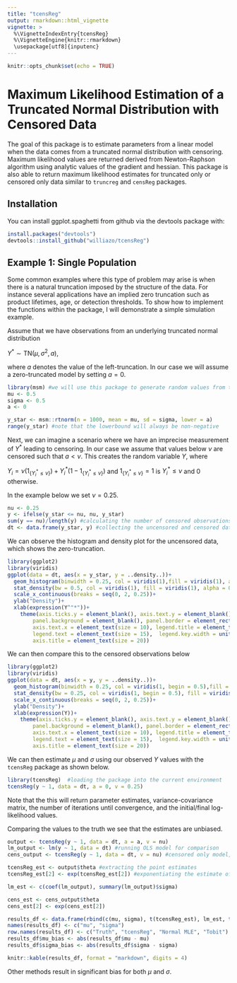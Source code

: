 ```yaml
---
title: "tcensReg"
output: rmarkdown::html_vignette
vignette: >
  %\VignetteIndexEntry{tcensReg}
  %\VignetteEngine{knitr::rmarkdown}
  \usepackage[utf8]{inputenc}
---
```


```r
knitr::opts_chunk$set(echo = TRUE)
```
# Maximum Likelihood Estimation of a Truncated Normal Distribution with Censored Data

The goal of this package is to estimate parameters from a linear model when the data comes from a truncated normal distribution with censoring. Maximum likelihood values are returned derived from Newton-Raphson algorithm using analytic values of the gradient and hessian. This package is also able to return maximum likelihood estimates for truncated only or censored only data similar to `truncreg` and `censReg` packages.

## Installation
You can install ggplot.spaghetti from github via the devtools package with:

```r
install.packages("devtools")
devtools::install_github("williazo/tcensReg")
```


## Example 1: Single Population

Some common examples where this type of problem may arise is when there is a natural truncation imposed by the structure of the data. For instance several applications have an implied zero truncation such as product lifetimes, age, or detection thresholds. To show how to implement the functions within the package, I will demonstrate a simple simulation example.

Assume that we have observations from an underlying truncated normal distribution 

$Y^{*}\sim\text{TN}(\mu, \sigma^{2}, a)$, 

where $a$ denotes the value of the left-truncation. In our case we will assume a zero-truncated model by setting $a=0$.

```r
library(msm) #we will use this package to generate random values from the truncated normal distribution
mu <- 0.5
sigma <- 0.5
a <- 0

y_star <- msm::rtnorm(n = 1000, mean = mu, sd = sigma, lower = a)
range(y_star) #note that the lowerbound will always be non-negative
```

Next, we can imagine a scenario where we have an imprecise measurement of $Y^{*}$ leading to censoring. In our case we assume that values below $\nu$ are censored such that $a<\nu$. This creates the random variable $Y$, where

$Y_{i}=\nu\big(1_{\{Y_{i}^{*}\le\nu\}}\big)+Y_{i}^{*}\big(1-1_{\{Y_{i}^{*}\le\nu\}}\big)$ and $1_{\{Y_{i}^{*}\le\nu\}}=1$ is $Y_{i}^{*}\le\nu$ and 0 otherwise.

In the example below we set $\nu=0.25$.
```r
nu <- 0.25
y <- ifelse(y_star <= nu, nu, y_star)
sum(y == nu)/length(y) #calculating the number of censored observations
dt <- data.frame(y_star, y) #collecting the uncensored and censored data together

```

We can observe the histogram and density plot for the uncensored data, which shows the zero-truncation.
```r
library(ggplot2)
library(viridis)
ggplot(data = dt, aes(x = y_star, y = ..density..))+
  geom_histogram(binwidth = 0.25, col = viridis(1),fill = viridis(1), alpha = 0.6)+
  stat_density(bw = 0.5, col = viridis(1), fill = viridis(1), alpha = 0.3)+
  scale_x_continuous(breaks = seq(0, 2, 0.25))+
  ylab("Density")+
  xlab(expression(Y^"*"))+
    theme(axis.ticks.y = element_blank(), axis.text.y = element_blank(), panel.grid.major = element_blank(), 
        panel.background = element_blank(), panel.border = element_rect(fill = NA, color = "black"),
        axis.text.x = element_text(size = 10), legend.title = element_text(size = 15),
        legend.text = element_text(size = 15),  legend.key.width = unit(15, units = "mm"), strip.text = element_text(size = 20),
        axis.title = element_text(size = 20))
```


We can then compare this to the censored observations below
```r
library(ggplot2)
library(viridis)
ggplot(data = dt, aes(x = y, y = ..density..))+
  geom_histogram(binwidth = 0.25, col = viridis(1, begin = 0.5),fill = viridis(1, begin = 0.5), alpha = 0.6)+
  stat_density(bw = 0.25, col = viridis(1, begin = 0.5), fill = viridis(1, begin = 0.5), alpha = 0.3)+
  scale_x_continuous(breaks = seq(0, 2, 0.25))+
  ylab("Density")+
  xlab(expression(Y))+
    theme(axis.ticks.y = element_blank(), axis.text.y = element_blank(), panel.grid.major = element_blank(), 
        panel.background = element_blank(), panel.border = element_rect(fill = NA, color = "black"),
        axis.text.x = element_text(size = 10), legend.title = element_text(size = 15),
        legend.text = element_text(size = 15),  legend.key.width = unit(15, units = "mm"), strip.text = element_text(size = 20),
        axis.title = element_text(size = 20))
```

We can then estimate $\mu$ and $\sigma$ using our observed $Y$ values with the `tcensReg` package as shown below.
```r
library(tcensReg)  #loading the package into the current environment
tcensReg(y ~ 1, data = dt, a = 0, v = 0.25)
```

Note that the this will return parameter estimates, variance-covariance matrix, the number of iterations until convergence, and the initial/final log-likelihood values.

Comparing the values to the truth we see that the estimates are unbiased.
```r
output <- tcensReg(y ~ 1, data = dt, a = a, v = nu)
lm_output <- lm(y ~ 1, data = dt) #running OLS model for comparison
cens_output <- tcensReg(y ~ 1, data = dt, v = nu) #censored only model, i.e., Tobit model

tcensReg_est <- output$theta #extracting the point estimates
tcensReg_est[2] <- exp(tcensReg_est[2]) #exponentiating the estimate of log_sigma to estimate sigma

lm_est <- c(coef(lm_output), summary(lm_output)$sigma)

cens_est <- cens_output$theta
cens_est[2] <- exp(cens_est[2])

results_df <- data.frame(rbind(c(mu, sigma), t(tcensReg_est), lm_est, t(cens_est)))
names(results_df) <- c("mu", "sigma")
row.names(results_df) <- c("Truth", "tcensReg", "Normal MLE", "Tobit")
results_df$mu_bias <- abs(results_df$mu - mu)
results_df$sigma_bias <- abs(results_df$sigma - sigma)

knitr::kable(results_df, format = "markdown", digits = 4)
```
Other methods result in significant bias for both $\mu$ and $\sigma$.

